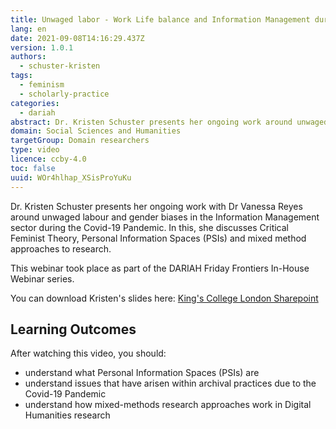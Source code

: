 ```yaml
---
title: Unwaged labor - Work Life balance and Information Management during COVID-19
lang: en
date: 2021-09-08T14:16:29.437Z
version: 1.0.1
authors:
  - schuster-kristen
tags:
  - feminism
  - scholarly-practice
categories:
  - dariah
abstract: Dr. Kristen Schuster presents her ongoing work around unwaged labour and gender biases in the Information Management sector during the Covid-19 Pandemic. In this, she discusses Critical Feminist Theory, Personal Information Spaces (PSIs) and mixed method approaches to research.
domain: Social Sciences and Humanities
targetGroup: Domain researchers
type: video
licence: ccby-4.0
toc: false
uuid: WOr4hlhap_XSisProYuKu
---
```


Dr. Kristen Schuster presents her ongoing work with Dr Vanessa Reyes around unwaged labour and gender biases in the Information Management sector during the Covid-19 Pandemic. In this, she discusses Critical Feminist Theory, Personal Information Spaces (PSIs) and mixed method approaches to research.

This webinar took place as part of the DARIAH Friday Frontiers In-House Webinar series.

You can download Kristen's slides here: [King's College London Sharepoint](https://emckclac-my.sharepoint.com/:p:/g/personal/k1517875_kcl_ac_uk/EY-QHoalhfxOiUAc-M9CsvcBKGhA_Kfff49j_1Im9O7W6g?e=9js4xa)

## Learning Outcomes

After watching this video, you should:

- understand what Personal Information Spaces (PSIs) are
- understand issues that have arisen within archival practices due to the Covid-19 Pandemic
- understand how mixed-methods research approaches work in Digital Humanities research

<VideoCard
  provider="youtube"
  id="rd26Ofnapes"
  title="Unwaged Labor"
  image="images/kristen-friday-frontiers.png"
/>
